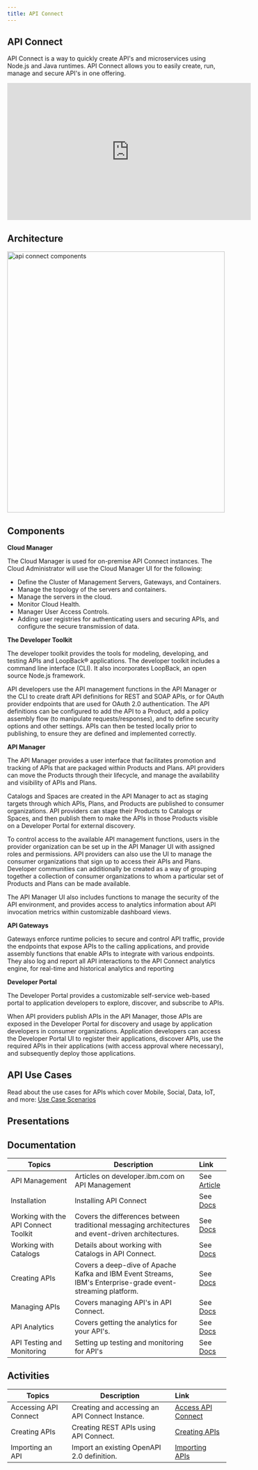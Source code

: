```yaml
---
title: API Connect
---
```


## API Connect

API Connect is a way to quickly create API's and microservices using Node.js and Java runtimes. API Connect allows you to easily create, run, manage and secure API's in one offering.  

<iframe width="560" height="315" src="https://www.youtube.com/embed/qE6Waf0zaP4" frameborder="0" allow="accelerometer; autoplay; encrypted-media; gyroscope; picture-in-picture" allowfullscreen></iframe>


## Architecture

<img src="./images/api-connect-components.jpg" alt="api connect components" width="500" height="600"></img>

## Components

**Cloud Manager**

The Cloud Manager is used for on-premise API Connect instances.  The Cloud Administrator will use the Cloud Manager UI for the following:

* Define the Cluster of Management Servers, Gateways, and Containers.
* Manage the topology of the servers and containers.
* Manage the servers in the cloud.
* Monitor Cloud Health.
* Manager User Access Controls.
* Adding user registries for authenticating users and securing APIs, and configure the secure transmission of data.

**The Developer Toolkit**

The developer toolkit provides the tools for modeling, developing, and testing APIs and LoopBack® applications. The developer toolkit includes a command line interface (CLI). It also incorporates LoopBack, an open source Node.js framework.

API developers use the API management functions in the API Manager or the CLI to create draft API definitions for REST and SOAP APIs, or for OAuth provider endpoints that are used for OAuth 2.0 authentication. The API definitions can be configured to add the API to a Product, add a policy assembly flow (to manipulate requests/responses), and to define security options and other settings. APIs can then be tested locally prior to publishing, to ensure they are defined and implemented correctly.

**API Manager**

The API Manager provides a user interface that facilitates promotion and tracking of APIs that are packaged within Products and Plans. API providers can move the Products through their lifecycle, and manage the availability and visibility of APIs and Plans.

Catalogs and Spaces are created in the API Manager to act as staging targets through which APIs, Plans, and Products are published to consumer organizations. API providers can stage their Products to Catalogs or Spaces, and then publish them to make the APIs in those Products visible on a Developer Portal for external discovery.

To control access to the available API management functions, users in the provider organization can be set up in the API Manager UI with assigned roles and permissions. API providers can also use the UI to manage the consumer organizations that sign up to access their APIs and Plans. Developer communities can additionally be created as a way of grouping together a collection of consumer organizations to whom a particular set of Products and Plans can be made available.

The API Manager UI also includes functions to manage the security of the API environment, and provides access to analytics information about API invocation metrics within customizable dashboard views.

**API Gateways**

Gateways enforce runtime policies to secure and control API traffic, provide the endpoints that expose APIs to the calling applications, and provide assembly functions that enable APIs to integrate with various endpoints. They also log and report all API interactions to the API Connect analytics engine, for real-time and historical analytics and reporting

**Developer Portal**

The Developer Portal provides a customizable self-service web-based portal to application developers to explore, discover, and subscribe to APIs.

When API providers publish APIs in the API Manager, those APIs are exposed in the Developer Portal for discovery and usage by application developers in consumer organizations. Application developers can access the Developer Portal UI to register their applications, discover APIs, use the required APIs in their applications (with access approval where necessary), and subsequently deploy those applications.

## API Use Cases

Read about the use cases for APIs which cover Mobile, Social, Data, IoT, and more: [Use Case Scenarios](https://developer.ibm.com/apiconnect/2017/07/20/api-economy-4-business-drivers-7-use-case-categories-series-overview/)


## Presentations

<CardGroup>
<MiniCard title="API Connect Overview 101 PDF" href="/slides/11-101-API-Connect.pdf">
</MiniCard>
<MiniCard title="API Connect Product Details PDF" href="/slides/11-201-API-Connect.pdf">
</MiniCard>
<MiniCard title="API Connect Deep Dive PDF" href="/slides/11-301-API-Connect.pdf">
</MiniCard>
<MiniCard title="API Connect and Istio" href="/slides/11-401-API-Connect-Istio.pdf">
</MiniCard>
</CardGroup>

## Documentation

| Topics                            | Description         | Link        |
| --------------------------------| ------------------  |:----------- |
| API Management | Articles on developer.ibm.com on API Management | See [Article](https://developer.ibm.com/articles/category/api/page/2/?fa=date%3ADESC&fb) |
| Installation | Installing API Connect | See [Docs](https://www.ibm.com/support/knowledgecenter/SSMNED_5.0.0/com.ibm.apic.install.doc/overview_installing_apimgmt.html) |
| Working with the API Connect Toolkit | Covers the differences between traditional messaging architectures and event-driven architectures. | See [Docs](https://www.ibm.com/support/knowledgecenter/SSMNED_5.0.0/com.ibm.apic.toolkit.doc/capim_cli_working_with.html) |
| Working with Catalogs | Details about working with Catalogs in API Connect. | See [Docs](https://www.ibm.com/support/knowledgecenter/SSMNED_5.0.0/com.ibm.apic.apionprem.doc/conref_working_with_env.html) |
| Creating APIs | Covers a deep-dive of Apache Kafka and IBM Event Streams, IBM's Enterprise-grade event-streaming platform. | See [Docs](https://www.ibm.com/support/knowledgecenter/SSMNED_5.0.0/com.ibm.apic.apionprem.doc/task_apionprem_creating_apis_apimgr.html) |
| Managing APIs | Covers managing API's in API Connect. | See [Docs](https://www.ibm.com/support/knowledgecenter/SSMNED_5.0.0/com.ibm.apic.apionprem.doc/APIonPrem_gettingstarted.html) |
| API Analytics| Covers getting the analytics for your API's. | See [Docs](https://www.ibm.com/support/knowledgecenter/SSMNED_5.0.0/com.ibm.apic.apionprem.doc/capim_analytics_apianalytics.html) |
| API Testing and Monitoring| Setting up testing and monitoring for API's | See [Docs](https://ibm-apiconnect.github.io/test-and-monitor/) 

## Activities

| Topics                            | Description         | Link        |
| --------------------------------| ------------------  |:----------- |
| Accessing API Connect | Creating and accessing an API Connect Instance. | [Access API Connect](./activities/accessAPI) |
| Creating APIs | Creating REST APIs using API Connect. | [Creating APIs](./activities/creatingAPIs) |
| Importing an API | Import an existing OpenAPI 2.0 definition. | [Importing APIs](./activities/importingAPIs) |
